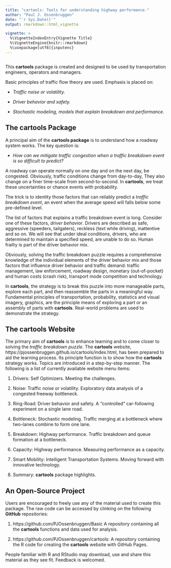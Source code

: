 ```yaml
---
title: "cartools: Tools for understanding highway performance."
author: "Paul J. Ossenbruggen"
date: "`r Sys.Date()`"
output: rmarkdown::html_vignette

vignette: >
  %\VignetteIndexEntry{Vignette Title}
  %\VignetteEngine{knitr::rmarkdown}
  %\usepackage[utf8]{inputenc}
---
```



```r
```

This __cartools__ package is created and designed to be used by transportation engineers, operators and managers. 

Basic principles of traffic flow theory are used.  Emphasis is placed on:

* _Traffic noise or volatility._

* _Driver behavior and safety._

* _Stochastic modeling, models that explain breakdown and performance._


## The cartools Package

A principal aim of the __cartools package__ is to understand how a roadway system works. The key question is:

* _How can we mitigate traffic congestion when a traffic breakdown event is so difficult to predict?_

A roadway can operate normally on one day and on the next day, be congested. Obviously, traffic conditions change from day-to-day, They  also change on a finer time-scale from second-to-second. In __cartools__, we treat these uncertainties or chance events with probability. 

The trick is to identity those factors that can reliably predict a _traffic breakdown event_, an event when the average speed will falls below some pre-defined level. 

The list of factors that explains a traffic breakdown event is long. Consider one of these factors, _driver behavior_. Drivers are described as safe, aggressive (speeders, tailgaters), reckless (text while driving), inattentive and so on. We will see that under ideal conditions, drivers, who are determined to maintain a specified speed, are unable to do so. Human frailty is part of the driver behavior mix. 

Obviously, solving the traffic breakdown puzzle requires a comprehensive knowledge of the individual elements of the driver behavior mix and those factors that influence driver behavior and traffic demand:  traffic management, law enforcement,  roadway design,  monetary (out-of-pocket) and human costs (crash risk), transport mode competition and technology.  

In __cartools__, the strategy is to break this puzzle into more manageable parts, explore each part, and then reassemble the parts in a meaningful way. Fundamental principles of transportation, probability, statistics  and visual imagery, graphics, are the principle means of exploring a part or an assembly of parts with __cartools__. Real-world problems are used to demonstrate the strategy. 

## The cartools Website 

The primary aim of __cartools__ is to enhance learning and to come closer to solving the _traffic breakdown puzzle._ The __cartools__ website, https://pjossenbruggen.github.io/cartools/index.html, has been prepared to aid the learning process. Its principle function is to show how the  __cartools__ strategy works. Topics are introduced  in a step-by-step manner. The following is a list of currently available website menu items:

1. Drivers: Self Optimizers. Meeting the challenges.

2. Noise: Traffic noise or volatility. Exploratory data analysis of a congested freeway bottleneck.

3. Ring-Road: Driver behavior and safety. A “controlled” car-following experiment on a single lane road.

4. Bottleneck: Stochastic modeling. Traffic merging at a bottleneck where two-lanes combine to form one lane.

5. Breakdown: Highway performance. Traffic breakdown and queue formation at a bottleneck.

6. Capacity: Highway performance. Measuring performance as a capacity.

7. Smart Mobility: Intelligent Transportation Systems. Moving forward with innovative technology.

8. Summary: __cartools__ package highlights.


## An Open-Source Project

Users are encouraged to freely use any of the material used to create this package. The raw code can be accessed by clinking on the  following  __GitHub__ repositories:

1. https://github.com/PJOssenbruggen/Basic A repository containing all the __cartools__ functions and data used for analysis.

2. https://github.com/PJOssenbruggen/cartools: A repository containing the R code for creating  the __cartools__ website with GitHub Pages.

People familiar with R and RStudio may download, use and share this material as they see fit. Feedback is welcomed.


